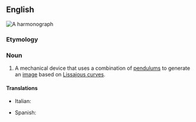 ==English==
[[File:Harmonograph.jpg|right|thumb|A '''harmonograph''']]
{{wikipedia}}

===Etymology===
{{af|en|harmony|-o-|-graph}}

===Noun===
{{en-noun}}

# A mechanical device that uses a combination of [[pendulum]]s to generate an [[image]] based on [[Lissajous curve]]s.

====Translations====
{{trans-top|mechanical device}}
* Italian: {{t|it|armonografo|m}}
{{trans-mid}}
* Spanish: {{t|es|armonógrafo|m}}
{{trans-bottom}}